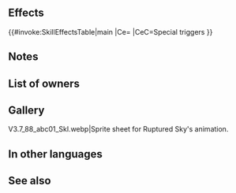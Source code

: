 {{Special
|tagid=SID_破天
|charge=2
|effect=Boosts damage by 20% of foe's Atk. If in combat against a dragon foe or beast foe, boosts damage by 40% instead of 20%.
|cost=500
|exclusive=0
|required=Draconic Aura
|canUseMove={{MoveList|all}}
|canUseWeapon={{WeaponList|exclude=Dragonstone,Beast,Staff}}
|properties=random_owner,offensive_special
}}
==Effects==
{{#invoke:SkillEffectsTable|main
|Ce={{Eft|Damage Boost|(40% if against a<br>{{Cwti|group=1|Beast,Dragon}} [[Dragon]]/[[Beast]]<br>{{Tgt|Foe}}; else 20%)<br>of {{Tgt|Foe}}'s Atk}}
|CeC=Special triggers
}}

==Notes==
{{AtkDamageBoost}}
==List of owners==
{{Skill Hero List}}
==Gallery==
<gallery>
V3.7_88_abc01_Skl.webp|Sprite sheet for Ruptured Sky's animation.
</gallery>
==In other languages==
{{OtherLanguages
|japanese=破天
|japaneseNotes=''[[fireemblemwiki:Rend Heaven|Breaking Sky]]''
|german=Himmelsspalter
|spanishEU=Desgarrar cielo
|spanishLA=Desgarrar cielo
|french=Déchire-ciel
|italian=Lacera cieli
|chineseTW=破天
|portuguese=Ruptura celestial
}}
==See also==
{{See also skills|cond=(Description LIKE '%deals damage =%\% of foe_s Atk%' OR Description LIKE '%boosts damage by %\% of foe_s Atk%') AND Exclusive='1' OR Description LIKE '%if in combat against a dragon foe or beast foe%'}}
{{Specials Navbox}}
